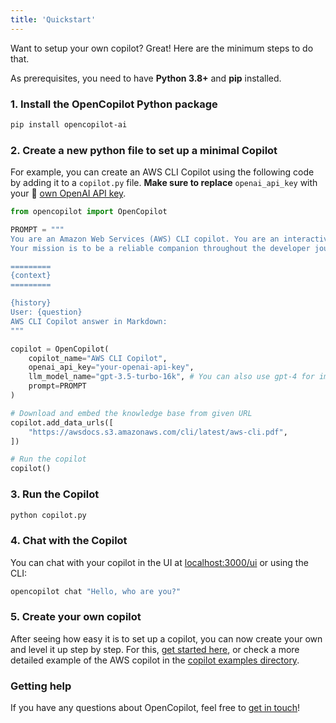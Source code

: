 ```yaml
---
title: 'Quickstart'
---
```


Want to setup your own copilot? Great! Here are the minimum steps to do that.

As prerequisites, you need to have **Python 3.8+** and **pip** installed.

### 1. Install the OpenCopilot Python package

```bash
pip install opencopilot-ai
```

### 2. Create a new python file to set up a minimal Copilot

For example, you can create an AWS CLI Copilot using the following code by adding it to a `copilot.py` file. **Make sure to replace** `openai_api_key` with your 🔑 [own OpenAI API key](https://platform.openai.com/account/api-keys).

```python
from opencopilot import OpenCopilot

PROMPT = """
You are an Amazon Web Services (AWS) CLI copilot. You are an interactive version of AWS CLI documentation and chat with developers who need help using it.
Your mission is to be a reliable companion throughout the developer journey - always ready to answer questions and share insights.

=========
{context}
=========

{history}
User: {question}
AWS CLI Copilot answer in Markdown:
"""

copilot = OpenCopilot(
    copilot_name="AWS CLI Copilot",
    openai_api_key="your-openai-api-key",
    llm_model_name="gpt-3.5-turbo-16k", # You can also use gpt-4 for improved accuracy
    prompt=PROMPT
)

# Download and embed the knowledge base from given URL
copilot.add_data_urls([
    "https://awsdocs.s3.amazonaws.com/cli/latest/aws-cli.pdf",
])

# Run the copilot
copilot()
```

### 3. Run the Copilot

```bash
python copilot.py
```

### 4. Chat with the Copilot
You can chat with your copilot in the UI at [localhost:3000/ui](http://localhost:3000/ui) or using the CLI:

```bash
opencopilot chat "Hello, who are you?"
```

### 5. Create your own copilot

After seeing how easy it is to set up a copilot, you can now create your own and level it up step by step. For this,
[get started here](/create/iterative-development), or check a more detailed example of the AWS copilot in the [copilot examples directory](https://github.com/opencopilotdev/opencopilot/tree/main/examples/aws_copilot).


### Getting help

If you have any questions about OpenCopilot, feel free to [get in touch](/welcome/introduction#getting-help)!
